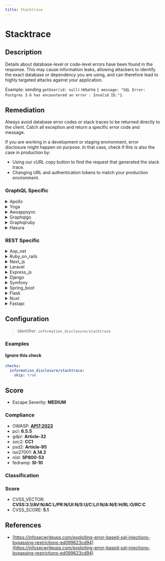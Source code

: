 ```yaml
---
title: Stacktrace
---
```


# Stacktrace

## Description

Details about database-level or code-level errors have been found in the response. This may cause information leaks, allowing attackers to identify the exact database or dependency you are using, and can therefore lead to highly targeted attacks against your application.

Example: sending `getUser(id: null)` returns `{ message: "SQL Error: Postgres 3.6 has encountered an error : Invalid ID."}`.


## Remediation

Always avoid database error codes or stack traces to be returned directly to the client.
Catch all exception and return a specific error code and message.

If you are working in a development or staging environment, error disclosure might happen on purpose.
In that case, check if this is also the case in production by:
- Using our cURL copy button to find the request that generated the stack trace.
- Changing URL and authentication tokens to match your production environment.



### GraphQL Specific

<details>
    <summary>Apollo</summary>

To address issues within the Apollo framework engine, ensure that all dependencies are up to date, follow best practices for error handling, and regularly audit your code for security vulnerabilities. Additionally, consider implementing proper logging to capture stack traces for debugging while avoiding exposure of sensitive information in production environments.

</details>

<details>
    <summary>Yoga</summary>

To address issues within the Yoga framework engine, ensure that all dependencies are up-to-date, utilize proper error handling mechanisms, and adhere to the framework's best practices for security and performance. Regularly review the documentation and community resources for updates and patches that can help mitigate potential vulnerabilities or bugs.

</details>

<details>
    <summary>Awsappsync</summary>

To mitigate issues within the AWS AppSync framework engine, ensure that you are handling errors gracefully and logging them appropriately. Implement structured error handling to capture stack traces and exceptions without exposing sensitive information to the client. Regularly review and update your security policies and IAM roles to adhere to the principle of least privilege. Monitor and analyze the logs to detect and respond to any abnormal behavior promptly. Additionally, keep the AWS AppSync service and all related dependencies up to date with the latest security patches and best practices.

</details>

<details>
    <summary>Graphqlgo</summary>

To mitigate the risk of injection attacks in a GraphQL Go framework engine, ensure that all user-supplied input is properly validated and sanitized. Use prepared statements with variable binding for all database queries to prevent injection vulnerabilities. Additionally, implement proper error handling to avoid exposing sensitive stack trace information to the client. Regularly review and update your security practices to address new and emerging threats.

</details>

<details>
    <summary>Graphqlruby</summary>

Ensure that the GraphQL Ruby framework is configured to sanitize and validate all inputs to prevent injection attacks. Use the built-in mechanisms for parameterized queries and argument validation to avoid potential security vulnerabilities. Regularly update the framework and its dependencies to incorporate the latest security patches and features.

</details>

<details>
    <summary>Hasura</summary>

To mitigate the risk of SQL injection and ensure secure query handling within the Hasura framework, it is recommended to utilize prepared statements with parameterized queries. This practice prevents attackers from manipulating the SQL syntax by injecting malicious code. Always validate and sanitize user inputs, and employ Hasura's built-in mechanisms for role-based access control to restrict data access and operations based on user roles.

</details>


### REST Specific

<details>
    <summary>Asp_net</summary>

Implement custom error handling in the ASP.NET application to catch exceptions and log them internally, while displaying generic error messages to the user. Use the `customErrors` mode in the Web.config file to configure the error pages that should be shown in production, and avoid revealing sensitive error information. Additionally, review and sanitize all error messages to ensure they do not contain details that could help an attacker.

</details>

<details>
    <summary>Ruby_on_rails</summary>

In Ruby on Rails, ensure that detailed error messages are not exposed to the end users. Instead, use generic error messages and log the detailed stack traces internally. Configure `config.consider_all_requests_local` to `false` in production to prevent full error reports from being rendered in the browser. Additionally, use `rescue_from` in controllers to catch exceptions and render custom error pages. Always sanitize user inputs and use Active Record's built-in parameterized query methods to prevent SQL injection.

</details>

<details>
    <summary>Next_js</summary>

Implement custom error handling in your Next.js application to catch and log errors internally while displaying generic error messages to the users. Avoid sending stack traces or database error details in the response. Use the built-in error pages or create custom error components to provide a user-friendly experience without exposing sensitive information.

</details>

<details>
    <summary>Laravel</summary>

In Laravel, ensure that error messages do not expose sensitive details by configuring the 'debug' mode to 'false' in the '.env' file for production environments. Utilize Laravel's built-in logging system to record errors without revealing them to the end user. Additionally, employ exception handling with try-catch blocks to catch and handle errors gracefully, providing generic error responses to the user. For database queries, use Eloquent ORM or the query builder's parameterized queries to prevent SQL injection and avoid detailed SQL error messages in responses.

</details>

<details>
    <summary>Express_js</summary>

In Express.js, ensure that error handling middleware is configured to catch and sanitize error messages before they are sent to the client. Use a custom error handler that sends generic error responses to avoid leaking stack traces or database information. Additionally, employ logging libraries to record detailed errors internally without exposing them to the end user.

</details>

<details>
    <summary>Django</summary>

In Django, ensure that DEBUG mode is set to False in production to prevent stack traces from being displayed to users. Use Django's built-in logging to record errors internally. Additionally, employ Django's exception handling to catch errors and return generic error messages to the client.

</details>

<details>
    <summary>Symfony</summary>

In Symfony, ensure that error messages are generic and do not expose stack traces to the end user. Use the 'prod' environment for production, which does not display sensitive error details. Additionally, configure the 'monolog' bundle to log errors internally without exposing them to the client. For database interactions, utilize Doctrine's parameterized queries to prevent SQL injection and avoid detailed error messages that could reveal database structure or version information.

</details>

<details>
    <summary>Spring_boot</summary>

In Spring Boot, ensure that detailed error messages are not exposed to the client. Configure a global exception handler using `@ControllerAdvice` and `@ExceptionHandler` annotations to catch exceptions and return a generic error response. Additionally, enable `spring.mvc.log-resolved-exception` to `false` to prevent stack traces from being logged automatically. For database errors, use parameterized queries or JPA methods to prevent SQL injection and avoid revealing database details in error messages.

</details>

<details>
    <summary>Flask</summary>

In Flask, ensure that error handling is properly configured to prevent stack traces from being sent to the client. Use Flask's errorhandler or register_error_handler to define custom error responses that do not include sensitive information. Additionally, employ logging to record stack traces internally rather than exposing them to users.

</details>

<details>
    <summary>Nuxt</summary>

In Nuxt.js applications, ensure that error handling is properly implemented to avoid exposing stack traces to the client. Use try-catch blocks to catch exceptions and log them internally, while providing generic error messages to the user. Additionally, configure the production environment to disable detailed error reporting. For API responses, consider using a centralized error handling mechanism that sanitizes error messages before sending them to the client.

</details>

<details>
    <summary>Fastapi</summary>

In FastAPI, ensure that error handlers are configured to catch exceptions and return generic error messages. Avoid exposing stack traces or specific error details in production environments. Use logging to record detailed errors internally, and consider implementing security middleware to manage how errors are reported to clients.

</details>

## Configuration

> Identifier: `information_disclosure/stacktrace`



### Examples



#### Ignore this check

```yaml
checks:
  information_disclosure/stacktrace:
    skip: true
```




## Score

- Escape Severity: **<span className="medium-severity">MEDIUM</span>**

### Compliance

- OWASP: **[API7:2023](https://github.com/OWASP/API-Security/blob/master/editions/2023/en/0xa7-server-side-request-forgery.md)**
- pci: **6.5.5**
- gdpr: **Article-32**
- soc2: **CC1**
- psd2: **Article-95**
- iso27001: **A.14.2**
- nist: **SP800-53**
- fedramp: **SI-10**

### Classification






### Score

- CVSS_VECTOR: **CVSS:3.1/AV:N/AC:L/PR:N/UI:N/S:U/C:L/I:N/A:N/E:H/RL:O/RC:C**
- CVSS_SCORE: **5.1**

## References

- [https://infosecwriteups.com/exploiting-error-based-sql-injections-bypassing-restrictions-ed099623cd94](https://infosecwriteups.com/exploiting-error-based-sql-injections-bypassing-restrictions-ed099623cd94)
  